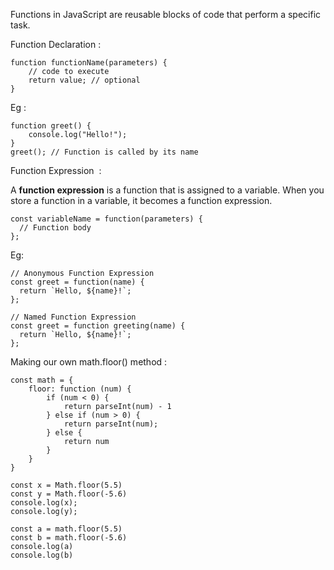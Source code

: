 Functions in JavaScript are reusable blocks of code that perform a specific task.

Function Declaration : 

    function functionName(parameters) {
        // code to execute
        return value; // optional
    }
    

Eg : 

    function greet() {
        console.log("Hello!");
    }
    greet(); // Function is called by its name
    

Function Expression  : 

A **function expression** is a function that is assigned to a variable. When you store a function in a variable, it becomes a function expression. 

    const variableName = function(parameters) {
      // Function body
    };
    

Eg: 

    // Anonymous Function Expression
    const greet = function(name) {
      return `Hello, ${name}!`;
    };
    
    // Named Function Expression
    const greet = function greeting(name) {
      return `Hello, ${name}!`;
    };
    

Making our own math.floor() method :  

    const math = {
        floor: function (num) {
            if (num < 0) {
                return parseInt(num) - 1
            } else if (num > 0) {
                return parseInt(num);
            } else {
                return num
            }
        }
    }
    
    const x = Math.floor(5.5)
    const y = Math.floor(-5.6)
    console.log(x);
    console.log(y);
    
    const a = math.floor(5.5)
    const b = math.floor(-5.6)
    console.log(a)
    console.log(b)
